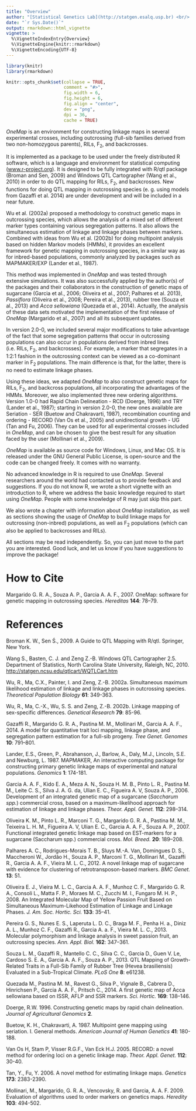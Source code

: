 ```yaml
---
title: "Overview"
author: "[Statistical Genetics Lab](http://statgen.esalq.usp.br) <br/> Department of Genetics <br/> Luiz de Queiroz College of Agriculture <br/> University of São Paulo"
date: "`r Sys.Date()`"
output: rmarkdown::html_vignette
vignette: >
  %\VignetteIndexEntry{Overview}
  %\VignetteEngine{knitr::rmarkdown}
  %\VignetteEncoding{UTF-8}
---
```


```r
library(knitr)
library(rmarkdown)

knitr::opts_chunk$set(collapse = TRUE,
                      comment = "#>",
                      fig.width = 6,
                      fig.height = 6,
                      fig.align = "center",
                      dev = "png",
                      dpi = 36,
                      cache = TRUE)

```

_OneMap_ is an environment for constructing linkage maps in several
experimental crosses, including outcrossing (full-sib families derived
from two non-homozygous parents), RILs, F$_2$, and backcrosses.

It is implemented as a package to be used under the freely distributed
R software, which is a language and environment for statistical
computing ([www.r-project.org](https://www.r-project.org/)). It is designed to
be fully integrated with R/qtl package (Broman and Sen, 2009) and
Windows QTL Cartographer (Wang et al., 2010) in order to do QTL
mapping for RILs, F$_2$, and backcrosses. New functions for doing QTL
mapping in outcrossing species (e. g. using models from Gazaffi et al.
2014) are under development and will be included in a near future.

Wu et al. (2002a) proposed a methodology to construct genetic maps in
outcrossing species, which allows the analysis of a mixed set of
different marker types containing various segregation patterns. It
also allows the simultaneous estimation of linkage and linkage phases
between markers. Combined with ideas from Wu et al. (2002b) for doing
multipoint analysis based on hidden Markov models (HMMs), it provides
an excellent framework for genetic mapping in outcrossing species, in
a similar way as for inbred-based populations, commonly analyzed by
packages such as MAPMAKER/EXP (Lander et al., 1987).

This method was implemented in _OneMap_ and was tested through
extensive simulations. It was also successfully applied by the author(s)
of the packages and their collaborators in the construction of genetic
maps of sugarcane (Garcia et al., 2006; Oliveira et al., 2007;
Palhares et al. 2013), _Passiflora_ (Oliveira et al., 2008; Pereira et
al., 2013), rubber tree (Souza et al., 2013) and _Acca sellowiana_
(Quezada et al., 2014). Actually, the analysis of these data sets
motivated the implementation of the first release of _OneMap_
(Margarido et al., 2007) and all its subsequent updates.

In version 2.0-0, we included several major modifications to take
advantage of the fact that some segregation patterns that occur in
outcrossing populations can also occur in populations derived from
inbred lines (i.e. RILs, F$_2$, and backcrosses). For example, a marker
that segregates in a 1:2:1 fashion in the outcrossing context can be
viewed as a co-dominant marker in F$_2$ populations. The main
difference is that, for the latter, there is no need to estimate
linkage phases.

Using these ideas, we adapted _OneMap_ to also construct genetic maps
for RILs, F$_2$, and backcross populations, all incorporating the
advantages of the HMMs. Moreover, we also implemented three new
ordering algorithms. Version 1.0-0 had Rapid Chain Delineation - RCD
(Doerge, 1996) and TRY (Lander et al., 1987); starting in version
2.0-0, the new ones available are Seriation - SER (Buetow and
Chakravarti, 1987), recombination counting and ordering - RECORD (Van
Os et al., 2005) and unidirectional growth - UG (Tan and Fu, 2006).
They can be used for all experimental crosses included in _OneMap_,
and can be chosen to give the best result for any situation faced by
the user (Mollinari et al., 2009).

_OneMap_ is available as source code for Windows, Linux, and Mac OS. It
is released under the GNU General Public License, is open-source and
the code can be changed freely. It comes with no warranty.

No advanced knowledge in R is required to use _OneMap_. Several
researchers around the world had contacted us to provide feedback and
suggestions. If you do not know R, we wrote a short vignette with an
introduction to R, where we address the basic knowledge required to
start using _OneMap_. People with some knowledge of R may just skip
this part.

We also wrote a chapter with information about _OneMap_ installation,
as well as sections showing the usage of _OneMap_ to build linkage
maps for outcrossing (non-inbred) populations, as well as F$_2$
populations (which can also be applied to backcrosses and RILs).

All sections may be read independently. So, you can just move to the
part you are interested. Good luck, and let us know if you have
suggestions to improve the package!

# How to Cite

Margarido G. R. A., Souza A. P., Garcia A. A. F., 2007. OneMap:
software for genetic mapping in outcrossing species. _Hereditas_
**144**: 78–79.

# References

Broman K. W., Sen Ś., 2009. A Guide to QTL Mapping with R/qtl.
Springer, New York.

Wang S., Basten, C. J. and Zeng Z.-B. Windows QTL Cartographer 2.5.
Department of Statistics, North Carolina State University, Raleigh,
NC, 2010.
[http://statgen.ncsu.edu/qtlcart/WQTLCart.htm](http://statgen.ncsu.edu/qtlcart/WQTLCart.htm)

Wu, R., Ma, C.X., Painter, I. and Zeng, Z.-B. 2002a. Simultaneous
maximum likelihood estimation of linkage and linkage phases in
outcrossing species. _Theoretical Population Biology_ **61**: 349-363.

Wu, R., Ma, C.-X., Wu, S. S. and Zeng, Z.-B. 2002b. Linkage mapping of
sex-specific differences. _Genetical Research_ **79**: 85-96.

Gazaffi R., Margarido G. R. A., Pastina M. M., Mollinari M., Garcia A.
A. F., 2014. A model for quantitative trait loci mapping, linkage
phase, and segregation pattern estimation for a full-sib progeny.
_Tree Genet. Genomes_ **10**: 791–801.

Lander, E.S., Green, P., Abrahanson, J., Barlow, A., Daly, M.J.,
Lincoln, S.E. and Newburg, L. 1987. MAPMAKER, An interactive computing
package for constructing primary genetic linkage maps of experimental
and natural populations. _Genomics_ **1**: 174-181.

Garcia A. A. F., Kido E. A., Meza A. N., Souza H. M. B., Pinto L. R.,
Pastina M. M., Leite C. S., Silva J. A. G. da, Ulian E. C., Figueira
A. V, Souza A. P., 2006. Development of an integrated genetic map of a
sugarcane (_Saccharum spp._) commercial cross, based on a
maximum-likelihood approach for estimation of linkage and linkage
phases. _Theor. Appl. Genet._ **112**: 298–314.

Oliveira K. M., Pinto L. R., Marconi T. G., Margarido G. R. A.,
Pastina M. M., Teixeira L. H. M., Figueira A. V, Ulian E. C., Garcia
A. A. F., Souza A. P., 2007. Functional integrated genetic linkage map
based on EST-markers for a sugarcane (Saccharum spp.) commercial
cross. _Mol. Breed._ **20**: 189–208.

Palhares A. C., Rodrigues-Morais T. B., Sluys M.-A. Van, Domingues D.
S., Maccheroni W., Jordão H., Souza A. P., Marconi T. G., Mollinari
M., Gazaffi R., Garcia A. A. F., Vieira M. L. C., 2012. A novel
linkage map of sugarcane with evidence for clustering of
retrotransposon-based markers. _BMC Genet._ **13**: 51.

Oliveira E. J., Vieira M. L. C., Garcia A. A. F., Munhoz C. F.,
Margarido G. R. A., Consoli L., Matta F. P., Moraes M. C., Zucchi M.
I., Fungaro M. H. P., 2008. An Integrated Molecular Map of Yellow
Passion Fruit Based on Simultaneous Maximum-Likehood Estimation of
Linkage and Linkage Phases. _J. Am. Soc. Hortic. Sci._ **133**: 35–41.

Pereira G. S., Nunes E. S., Laperuta L. D. C., Braga M. F., Penha H.
a., Diniz A. L., Munhoz C. F., Gazaffi R., Garcia A. a. F., Vieira M.
L. C., 2013. Molecular polymorphism and linkage analysis in sweet
passion fruit, an outcrossing species. _Ann. Appl. Biol._ **162**:
347–361.

Souza L. M., Gazaffi R., Mantello C. C., Silva C. C., Garcia D., Guen
V. Le, Cardoso S. E. A., Garcia A. A. F., Souza A. P., 2013. QTL
Mapping of Growth-Related Traits in a Full-Sib Family of Rubber Tree
(Hevea brasiliensis) Evaluated in a Sub-Tropical Climate. _PLoS One_
**8**: e61238.

Quezada M., Pastina M. M., Ravest G., Silva P., Vignale B., Cabrera
D., Hinrichsen P., Garcia A. A. F., Pritsch C., 2014. A first genetic
map of Acca sellowiana based on ISSR, AFLP and SSR markers. _Sci.
Hortic._ **169**: 138–146.

Doerge, R.W. 1996. Constructing genetic maps by rapid chain
delineation. _Journal of Agricultural Genomics_ **2**.

Buetow, K. H., Chakravarti, A. 1987. Multipoint gene mapping using
seriation. I. General methods. _American Journal of Human Genetics_
**41**: 180-188.

Van Os H, Stam P, Visser R.G.F., Van Eck H.J. 2005. RECORD: a novel
method for ordering loci on a genetic linkage map. _Theor. Appl.
Genet._ **112**: 30-40.

Tan, Y., Fu, Y. 2006. A novel method for estimating linkage maps.
_Genetics_ **173**: 2383-2390.

Mollinari, M., Margarido, G. R. A., Vencovsky, R. and Garcia, A. A.
F. 2009. Evaluation of algorithms used to order markers on genetics
maps. _Heredity_ **103**: 494-502.
